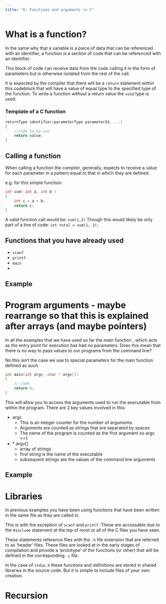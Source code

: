 ```yaml
---
title: "6: Functions and arguments in C"
---
```


# What is a function?
In the same why that a variable is a piece of data that can be referenced with an identifier, a function is a section of code that can be referenced with an identifier.

This block of code can receive data from the code calling it in the form of parameters but is otherwise isolated from the rest of the call. 

It is expected by the compiler that there will be a `return` statement within this codeblock that will have a value of equal type to the specified type of the function. To write a function without a return value the `void` type is used.

### Template of a C function
``` C
returnType identifier(parameterType parameterId, ...)
{
    //code to be run
    return value;
}

```

## Calling a function
When calling a function the compiler, generally, expects to receive a value for each parameter in a pattern equal to that in which they are defined.

e.g. for this simple function:
``` c
int sum( int a, int b )
{
    int c = a + b;
    return c;
}
```
A valid function call would be: `sum(1,2)` Though this would likely be only part of a line of code: `int total = sum(1, 2);`

## Functions that you have already used
- `scanf`
- `printf`
- `main`
-


## Example


# Program arguments - maybe rearrange so that this is explained after arrays (and maybe pointers)
In all the examples that we have used so far the main function , which acts as the entry point for execution has had no parameters. Does this mean that there is no way to pass values to our programs from the command line?

No this isn't the case we use to special parameters for the main function defined as such:
``` c
int main(int argc, char * argv[])
{
    // Code
    return 0;
}
```

This will allow you to access the arguments used to run the executable from within the program. There are 2 key values involved in this:

- argc
    - This is an integer counter for the number of arguments.
    - Arguments are counted as strings that are separated by spaces
    - The name of the program is counted as the first argument so argc >=1

- \* argv[]
    - array of strings 
    - first string is the name of the executable
    - subsequent strings are the values of the command line arguments

## Example

# Libraries
In previous examples you have been using functions that have been written in the same file as they are called in. 

This is with the exception of `scanf` and `printf`. These are accessable due to the `#include` statement at the top of most or all of the C files you have seen.

These statements reference files with the `.h` file extension that are referred to as 'header' files. These files are looked at in the early stages of compilation and provide a 'prototype' of the functions (or other) that will be defined in the corresponding `.c` file.

In the case of `stdio.h` these functions and definitions are stored in shared libraries in the source code. But it is simple to include files of your own creation. 

# Recursion
